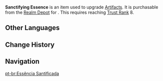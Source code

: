 {{Item Infobox
|id           = 105004
|image        = Item Sanctifying Essence.png
|type         = Artifact EXP Materials
|rarity       = 4
|description  = Artifact EXP material. Gives 10,000 EXP.<br />Artifacts are themselves the physical manifestation of ideals and memories. Materials such as this, which contain the distilled essence of the power thereof, can make these memories and ideals clearer and stronger still.
|source1      = [[Realm Depot]]
}}
'''Sanctifying Essence''' is an item used to upgrade [[Artifacts]]. It is purchasable from the [[Realm Depot]] for {{item|Realm Currency|24|x=360}}. This requires reaching [[Trust Rank]] 8.

==Other Languages==
{{Other Languages
|en      = Sanctifying Essence
|zhs     = 祝圣精华
|zhs_rm  = Zhù Shèng Jīnghuá
|zht     = 祝聖精華
|zht_rm  = Zhù Shèng Jīnghuá
|zh_tl   = Essence of Consecration
|ja      = 祈聖のエキス
|ja_rm   = Kisei no Ekisu{{Assumed}}
|ja_tl   = Extract of Holy Prayers
|ko      = 축복의 정수
|ko_rm   = 
|ko_tl   = 
|es      = Esencia bendita
|es_tl   = 
|fr      = Essence sanctifiante
|fr_tl   = Sanctifying Essence
|ru      = Священная эссенция
|ru_tl   = 
|th      = Sanctifying Essence
|vi      = Tinh Hoa Chúc Phúc
|vi_tl   = Essence of Holy Blessings
|de      = Weihessenz
|de_tl   = Votive Essence
|id      = Sanctifying Essence
|pt      = Essência Santificada
|pt_tl   = 
}}

==Change History==
{{Change History|1.5}}

==Navigation==
{{EXP Navbox|Item Sources}}

[[pt-br:Essência Santificada]]